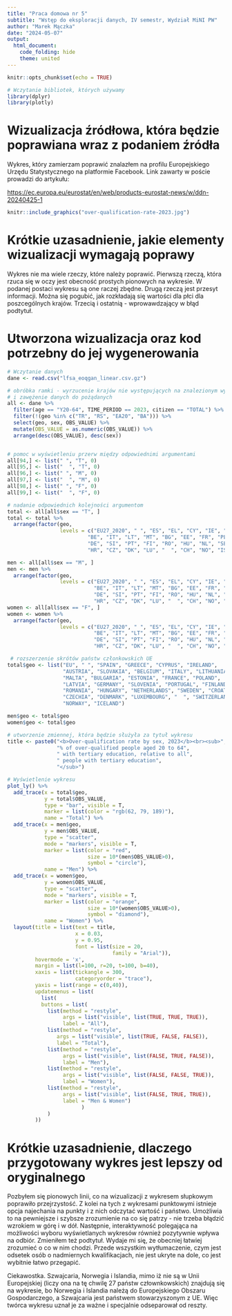 ---
title: "Praca domowa nr 5"
subtitle: "Wstęp do eksploracji danych, IV semestr, Wydział MiNI PW"
author: "Marek Mączka"
date: "2024-05-07"
output: 
  html_document:
    code_folding: hide
    theme: united
---

```{r setup, include=FALSE}
knitr::opts_chunk$set(echo = TRUE)

# Wczytanie bibliotek, których używamy
library(dplyr)
library(plotly)

```

# Wizualizacja źródłowa, która będzie poprawiana wraz z podaniem źródła

Wykres, który zamierzam poprawić znalazłem na profilu Europejskiego Urzędu Statystycznego na platformie Facebook. Link zawarty w poście prowadzi do artykułu:

<https://ec.europa.eu/eurostat/en/web/products-eurostat-news/w/ddn-20240425-1>

```{r echo=FALSE, out.width = "100%", fig.align = "center"}
knitr::include_graphics("over-qualification-rate-2023.jpg")
```

# Krótkie uzasadnienie, jakie elementy wizualizacji wymagają poprawy

Wykres nie ma wiele rzeczy, które należy poprawić. Pierwszą rzeczą, która rzuca się w oczy jest obecność prostych pionowych na wykresie. W podanej postaci wykresu są one raczej zbędne. Drugą rzeczą jest przesyt informacji. Można się pogubić, jak rozkładają się wartości dla płci dla poszcególnych krajów. Trzecią i ostatnią - wprowawdzający w błąd podtytuł.

# Utworzona wizualizacja oraz kod potrzebny do jej wygenerowania

```{r}
# Wczytanie danych
dane <- read.csv("lfsa_eoqgan_linear.csv.gz")

# obróbka ramki - wyrzucenie krajów nie występujących na znalezionym wykresie
# i zawężenie danych do pożądanych
all <- dane %>% 
  filter(age == "Y20-64", TIME_PERIOD == 2023, citizen == "TOTAL") %>% 
  filter(!(geo %in% c("TR", "RS", "EA20", "BA"))) %>% 
  select(geo, sex, OBS_VALUE) %>%
  mutate(OBS_VALUE = as.numeric(OBS_VALUE)) %>% 
  arrange(desc(OBS_VALUE), desc(sex))


# pomoc w wyświetleniu przerw między odpowiednimi argumentami 
all[94,] <- list(" ", "T", 0)
all[95,] <- list("  ", "T", 0)
all[96,] <- list(" ", "M", 0)
all[97,] <- list("  ", "M", 0)
all[98,] <- list(" ", "F", 0)
all[99,] <- list("  ", "F", 0)

# nadanie odpowiednich kolejności argumentom
total <- all[all$sex == "T", ]
total <- total %>% 
  arrange(factor(geo,
                 levels = c("EU27_2020", " ", "ES", "EL", "CY", "IE", "AT", "SK",
                          "BE", "IT", "LT", "MT", "BG", "EE", "FR", "PL", "LV",
                          "DE", "SI", "PT", "FI", "RO", "HU", "NL", "SE",
                          "HR", "CZ", "DK", "LU", "  ", "CH", "NO", "IS")))

men <- all[all$sex == "M", ]
men <- men %>% 
  arrange(factor(geo,
                 levels = c("EU27_2020", " ", "ES", "EL", "CY", "IE", "AT", "SK",
                            "BE", "IT", "LT", "MT", "BG", "EE", "FR", "PL", "LV",
                            "DE", "SI", "PT", "FI", "RO", "HU", "NL", "SE",
                            "HR", "CZ", "DK", "LU", "  ", "CH", "NO", "IS")))
women <- all[all$sex == "F", ]
women <- women %>% 
  arrange(factor(geo,
                 levels = c("EU27_2020", " ", "ES", "EL", "CY", "IE", "AT", "SK",
                            "BE", "IT", "LT", "MT", "BG", "EE", "FR", "PL", "LV",
                            "DE", "SI", "PT", "FI", "RO", "HU", "NL", "SE",
                            "HR", "CZ", "DK", "LU", "  ", "CH", "NO", "IS")))

 # rozszerzenie skrótów państw członkowskich UE 
total$geo <- list("EU", " ", "SPAIN", "GREECE", "CYPRUS", "IRELAND",
                  "AUSTRIA", "SLOVAKIA", "BELGIUM", "ITALY", "LITHUANIA",
                  "MALTA", "BULGARIA", "ESTONIA", "FRANCE", "POLAND",
                  "LATVIA", "GERMANY", "SLOVENIA", "PORTUGAL", "FINLAND",
                  "ROMANIA", "HUNGARY", "NETHERLANDS", "SWEDEN", "CROATIA",
                  "CZECHIA", "DENMARK", "LUXEMBOURG", "  ", "SWITZERLAND",
                  "NORWAY", "ICELAND")

men$geo <- total$geo
women$geo <- total$geo

# utworzenie zmiennej, która będzie służyła za tytuł wykresu
title <- paste0("<b>Over-qualification rate by sex, 2023</b><br><sub>",
                "% of over-qualified people aged 20 to 64",
                " with tertiary education, relative to all",
                " people with tertiary education",
                "</sub>")
```


```{r fig.height=5, fig.width=11.5, message=FALSE, warning=FALSE}

# Wyświetlenie wykresu
plot_ly() %>% 
  add_trace(x = total$geo,
            y = total$OBS_VALUE,
            type = "bar", visible = T,
            marker = list(color = "rgb(62, 79, 189)"),
            name = "Total") %>% 
  add_trace(x = men$geo,
            y = men$OBS_VALUE,
            type = "scatter",
            mode = "markers", visible = T,
            marker = list(color = "red",
                          size = 10*(men$OBS_VALUE>0),
                          symbol = "circle"),
            name = "Men") %>% 
  add_trace(x = women$geo,
            y = women$OBS_VALUE,
            type = "scatter",
            mode = "markers", visible = T,
            marker = list(color = "orange",
                          size = 10*(women$OBS_VALUE>0),
                          symbol = "diamond"),
            name = "Women") %>%
  layout(title = list(text = title,
                      x = 0.03,
                      y = 0.95,
                      font = list(size = 20,
                                  family = "Arial")),
         hovermode = 'x',
         margin = list(l=100, r=20, t=100, b=40),
         xaxis = list(tickangle = 300,
                      categoryorder = "trace"),
         yaxis = list(range = c(0,40)),
         updatemenus = list(
           list(
           buttons = list(
             list(method = "restyle",
                  args = list("visible", list(TRUE, TRUE, TRUE)),
                  label = "All"),
             list(method = "restyle",
                args = list("visible", list(TRUE, FALSE, FALSE)),
                label = "Total"),
             list(method = "restyle",
                  args = list("visible", list(FALSE, TRUE, FALSE)),
                  label = "Men"),
             list(method = "restyle",
                  args = list("visible", list(FALSE, FALSE, TRUE)),
                  label = "Women"),
             list(method = "restyle",
                  args = list("visible", list(FALSE, TRUE, TRUE)),
                  label = "Men & Women")
                        )
             )
         ))
```

# Krótkie uzasadnienie, dlaczego przygotowany wykres jest lepszy od oryginalnego

<div align="justify">Pozbyłem się pionowych linii, co na wizualizacji z wykresem słupkowym poprawiło przejrzystość. Z kolei na tych z wykresami punktowymi istnieje opcja najechania na punkty i z nich odczytać wartość i państwo. Umożliwia to na pewniejsze i szybsze zrozumienie na co się patrzy - nie trzeba błądzić wzrokiem w górę i w dół. Następnie, interaktywność polegająca na możliwości wyboru wyświetlanych wykresów również pozytywnie wpływa na odbiór. Zmieniłem też podtytuł. Wydaje mi się, że obecniej łatwiej zrozumieć o co w nim chodzi. Przede wszystkim wytłumaczenie, czym jest odsetek osób o nadmiernych kwalifikacjach, nie jest ukryte na dole, co jest wybitnie łatwo przegapić.

Ciekawostka. Szwajcaria, Norwegia i Islandia, mimo iż nie są w Unii Europejskiej (liczy ona na tę chwilę 27 państw człownkowskich) znajdują się na wykresie, bo Norwegia i Islandia należą do Europejskiego Obszaru Gospodarczego, a Szwajcaria jest państwem stowarzyszonym z UE. Więc twórca wykresu uznał je za ważne i specjalnie odseparował od reszty.</div>